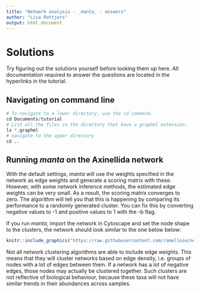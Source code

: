 ```yaml
---
title: "Network analysis - _manta_ - answers"
author: "Lisa Rottjers"
output: html_document
---
```


# Solutions

Try figuring out the solutions yourself before looking them up here. All documentation required to answer the questions are located in the hyperlinks in the tutorial. 

## Navigating on command line {#cmd}

```r
# To navigate to a lower directory, use the cd command. 
cd Documents/tutorial
# List all the files in the directory that have a graphml extension.
ls *.graphml
# navigate to the upper directory
cd ..
```

## Running _manta_ on the Axinellida network {#manta}

With the default settings, _manta_ will use the weights specified in the network as edge weights and generate a scoring matrix with these. However, with some network inference methods, the estimated edge weights can be very small. As a result, the scoring matrix converges to zero. The algorithm will tell you that this is happening by comparing its performance to a randomly generated cluster. You can fix this by converting negative values to -1 and positive values to 1 with the -b flag.   

If you run _manta_, import the network in Cytoscape and set the node shape to the clusters, the network should look similar to the one below below:

```r
knitr::include_graphics("https://raw.githubusercontent.com/ramellose/networktutorials/master/Workshop%202021/axinellida_b.PNG")
```

Not all network clustering algorithms are able to include edge weights. This means that they will cluster networks based on edge density, i.e. groups of nodes with a lot of edges between them. If a network has a lot of negative edges, those nodes may actually be clustered together. Such clusters are not reflective of biological behaviour, because these taxa will not have similar trends in their abundances across samples.  
